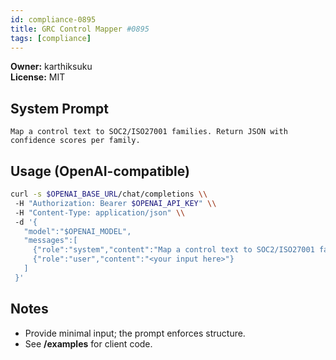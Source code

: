 ```yaml
---
id: compliance-0895
title: GRC Control Mapper #0895
tags: [compliance]
---
```


**Owner:** karthiksuku  
**License:** MIT

## System Prompt
```text
Map a control text to SOC2/ISO27001 families. Return JSON with confidence scores per family.
```

## Usage (OpenAI-compatible)
```bash
curl -s $OPENAI_BASE_URL/chat/completions \\
 -H "Authorization: Bearer $OPENAI_API_KEY" \\
 -H "Content-Type: application/json" \\
 -d '{
   "model":"$OPENAI_MODEL",
   "messages":[
     {"role":"system","content":"Map a control text to SOC2/ISO27001 families. Return JSON with confidence scores per family."},
     {"role":"user","content":"<your input here>"}
   ]
 }'
```

## Notes
- Provide minimal input; the prompt enforces structure.
- See **/examples** for client code.
